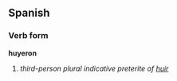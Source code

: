 ==Spanish==
===Verb form===
'''huyeron'''

# ''third-person plural indicative preterite of [[huir]]''